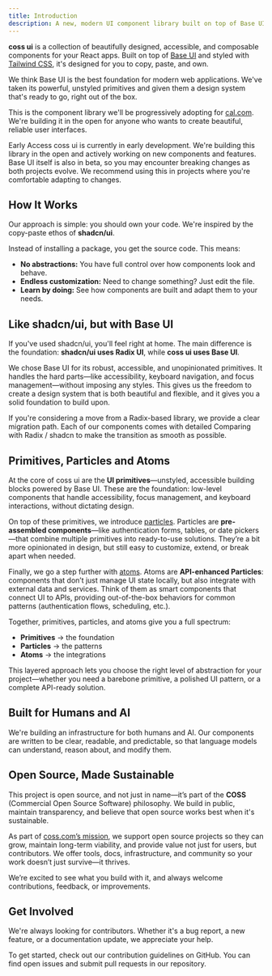 ```yaml
---
title: Introduction
description: A new, modern UI component library built on top of Base UI. Built for developers and AI.
---
```


**coss ui** is a collection of beautifully designed, accessible, and composable components for your React apps. Built on top of [Base UI](https://base-ui.com/) and styled with [Tailwind CSS](https://tailwindcss.com/), it's designed for you to copy, paste, and own.

We think Base UI is the best foundation for modern web applications. We've taken its powerful, unstyled primitives and given them a design system that's ready to go, right out of the box.

This is the component library we'll be progressively adopting for [cal.com](https://cal.com). We're building it in the open for anyone who wants to create beautiful, reliable user interfaces.

<Alert className="bg-muted/24">
  <InfoIcon />
  <AlertTitle>Early Access</AlertTitle>
  <AlertDescription>
    coss ui is currently in early development. We're building this library in
    the open and actively working on new components and features. Base UI itself
    is also in beta, so you may encounter breaking changes as both projects
    evolve. We recommend using this in projects where you're comfortable
    adapting to changes.
  </AlertDescription>
</Alert>

## How It Works

Our approach is simple: you should own your code. We're inspired by the copy-paste ethos of **shadcn/ui**.

Instead of installing a package, you get the source code. This means:

- **No abstractions:** You have full control over how components look and behave.
- **Endless customization:** Need to change something? Just edit the file.
- **Learn by doing:** See how components are built and adapt them to your needs.

## Like shadcn/ui, but with Base UI

If you've used shadcn/ui, you'll feel right at home. The main difference is the foundation: **shadcn/ui uses Radix UI**, while **coss ui uses Base UI**.

We chose Base UI for its robust, accessible, and unopinionated primitives. It handles the hard parts—like accessibility, keyboard navigation, and focus management—without imposing any styles. This gives us the freedom to create a design system that is both beautiful and flexible, and it gives you a solid foundation to build upon.

If you're considering a move from a Radix-based library, we provide a clear migration path. Each of our components comes with detailed Comparing with Radix / shadcn to make the transition as smooth as possible.

## Primitives, Particles and Atoms

At the core of coss ui are the **UI primitives**—unstyled, accessible building blocks powered by Base UI. These are the foundation: low-level components that handle accessibility, focus management, and keyboard interactions, without dictating design.

On top of these primitives, we introduce [particles](/ui/particles). Particles are **pre-assembled components**—like authentication forms, tables, or date pickers—that combine multiple primitives into ready-to-use solutions. They’re a bit more opinionated in design, but still easy to customize, extend, or break apart when needed.

Finally, we go a step further with [atoms](https://cal.com/atoms). Atoms are **API-enhanced Particles**: components that don’t just manage UI state locally, but also integrate with external data and services. Think of them as smart components that connect UI to APIs, providing out-of-the-box behaviors for common patterns (authentication flows, scheduling, etc.).

Together, primitives, particles, and atoms give you a full spectrum:

- **Primitives** → the foundation
- **Particles** → the patterns
- **Atoms** → the integrations

This layered approach lets you choose the right level of abstraction for your project—whether you need a barebone primitive, a polished UI pattern, or a complete API-ready solution.

## Built for Humans and AI

We're building an infrastructure for both humans and AI. Our components are written to be clear, readable, and predictable, so that language models can understand, reason about, and modify them.

## Open Source, Made Sustainable

This project is open source, and not just in name—it’s part of the **COSS** (Commercial Open Source Software) philosophy. We build in public, maintain transparency, and believe that open source works best when it's sustainable.

As part of [coss.com’s mission](https://coss.com), we support open source projects so they can grow, maintain long-term viability, and provide value not just for users, but contributors. We offer tools, docs, infrastructure, and community so your work doesn’t just survive—it thrives.

We’re excited to see what you build with it, and always welcome contributions, feedback, or improvements.

## Get Involved

We're always looking for contributors. Whether it's a bug report, a new feature, or a documentation update, we appreciate your help.

To get started, check out our contribution guidelines on GitHub. You can find open issues and submit pull requests in our repository.
